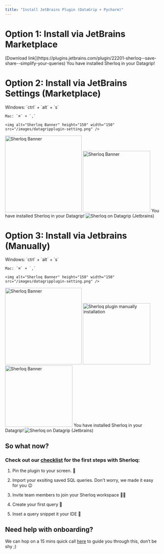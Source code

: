 ```yaml
---
title: "Install JetBrains Plugin (DataGrip + Pycharm)"
---
```


# Option 1: Install via JetBrains Marketplace

<Steps>
  <Step title="Download the Sherloq Plugin directly from the Jetbrains Marketplace">
    [Download link](https://plugins.jetbrains.com/plugin/22201-sherloq--save-share--simplify-your-queries)
  </Step>

  <Step title="Open Your IDE" />

  <Step title="Congratulations 🚀" icon="party-horn">
    You have installed Sherloq in your Datagrip!
  </Step>
</Steps>

# Option 2: Install via JetBrains Settings (Marketplace)

<Steps>
  <Step title="Open DataGrip Settings">
    Windows: `ctrl` + `alt` + `s`

    Mac: `⌘` + `,`

    <img alt="Sherloq Banner" height="150" width="150" src="/images/datagripplugin-setting.png" />
  </Step>

  <Step title="Click 'Plugins' on the left side and search for 'Sherloq'">
    <img alt="Sherloq Banner" height="250" width="250" src="/images/datagripplugin-install-plugin.png" />
  </Step>

  <Step title="Click install & Restart your IDE">
    <img alt="Sherloq Banner" height="200" width="220" src="/images/datagripplugin-restart-ide.png" />
  </Step>

  <Step title="Congratulations 🚀" icon="party-horn">
    You have installed Sherloq in your Datagrip!
  </Step>
</Steps>

<Frame caption="Sherloq Plugin on top of Datagrip">
  <img alt="Sherloq on Datagrip (Jetbrains)" src="/images/sherloq_dg.png" />
</Frame>

# Option 3: Install via Jetbrains (Manually)

<Steps>
  <Step title="Open DataGrip Settings">
    Windows: `ctrl` + `alt` + `s`

    Mac: `⌘` + `,`

    <img alt="Sherloq Banner" height="150" width="150" src="/images/datagripplugin-setting.png" />
  </Step>

  <Step title="Click 'Plugins' on the left side and search for 'Sherloq'">
    <img alt="Sherloq Banner" height="250" width="250" src="/images/datagripplugin-install-plugin.png" />
  </Step>

  <Step title="Click on the gear and then Install Plugin from Disk... and choose the ZIP file of the plugin">
    <img alt="Sherloq plugin manually installation " height="200" width="220" src="/images/manually_datagrip.png" />
  </Step>

  <Step title="Click install & Restart your IDE">
    <img alt="Sherloq Banner" height="200" width="220" src="/images/datagripplugin-restart-ide.png" />
  </Step>

  <Step title="Congratulations 🚀" icon="party-horn">
    You have installed Sherloq in your Datagrip!
  </Step>
</Steps>

<Frame caption="Sherloq Plugin on top of Datagrip">
  <img alt="Sherloq on Datagrip (Jetbrains)" src="/images/sherloq_dg.png" />
</Frame>

## So what now?

### Check out our [checklist](/checklist) for the first steps with Sherloq:

1. Pin the plugin to your screen. 📌

2. Import your exsiting saved SQL queries. Don't worry, we made it easy for you 😉

3. Invite team members to join your Sherloq workspace 🤝🏻

4. Create your first query 📄

5. Inset a query snippet it your IDE 🏃

## Need help with onboarding?

We can hop on a 15 mins quick call [here](https://calendly.com/noy-twerski/hello?month=2024-10) to guide you through this, don’t be shy ;)